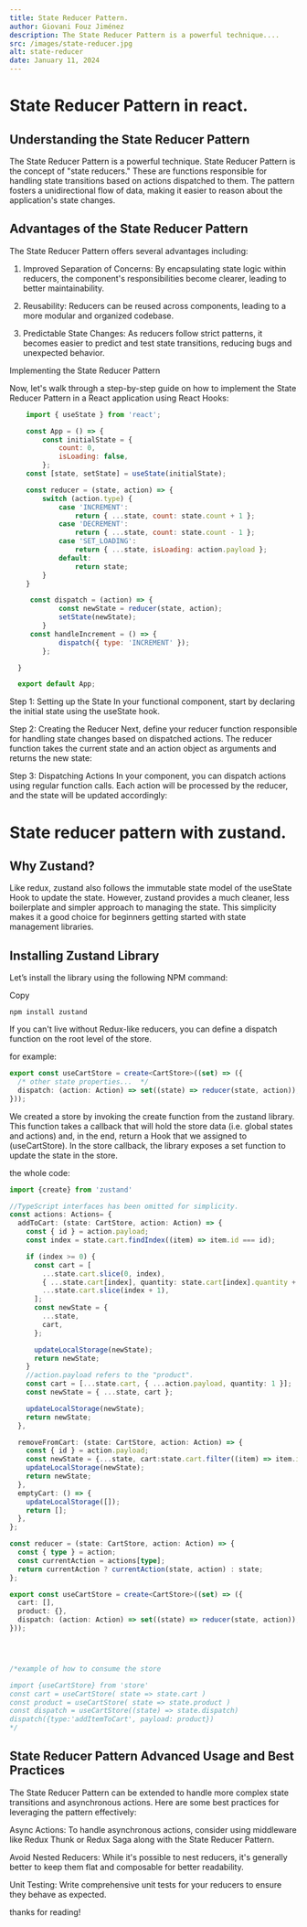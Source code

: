 ```yaml
---
title: State Reducer Pattern.
author: Giovani Fouz Jiménez
description: The State Reducer Pattern is a powerful technique....
src: /images/state-reducer.jpg
alt: state-reducer
date: January 11, 2024
---
```


# State Reducer Pattern in react.


## Understanding the State Reducer Pattern

 The State Reducer Pattern is a powerful technique.
 State Reducer Pattern is the concept of "state reducers." These are functions responsible for handling state transitions based on actions dispatched to them. The pattern fosters a unidirectional flow of data, making it easier to reason about the application's state changes.

## Advantages of the State Reducer Pattern
The State Reducer Pattern offers several advantages including:

1. Improved Separation of Concerns:
By encapsulating state logic within reducers, the component's responsibilities become clearer, leading to better maintainability.


2. Reusability:
Reducers can be reused across components, leading to a more modular and organized codebase.


3. Predictable State Changes:
As reducers follow strict patterns, it becomes easier to predict and test state transitions, reducing bugs and unexpected behavior.


Implementing the State Reducer Pattern

Now, let's walk through a step-by-step guide on how to implement the State Reducer Pattern in a React application using React Hooks:


```jsx
    import { useState } from 'react';

    const App = () => {
        const initialState = {
            count: 0,
            isLoading: false,
        };
    const [state, setState] = useState(initialState);

    const reducer = (state, action) => {
        switch (action.type) {
            case 'INCREMENT':
                return { ...state, count: state.count + 1 };
            case 'DECREMENT':
                return { ...state, count: state.count - 1 };
            case 'SET_LOADING':
                return { ...state, isLoading: action.payload };
            default:
                return state;
        }
    }

     const dispatch = (action) => {
            const newState = reducer(state, action);
            setState(newState);
        }
     const handleIncrement = () => {
            dispatch({ type: 'INCREMENT' });
        };

  }   

  export default App;

```
Step 1: Setting up the State
In your functional component, start by declaring the initial state using the useState hook.

Step 2: Creating the Reducer
Next, define your reducer function responsible for handling state changes based on dispatched actions. The reducer function takes the current state and an action object as arguments and returns the new state:


Step 3: Dispatching Actions
In your component, you can dispatch actions using regular function calls. Each action will be processed by the reducer, and the state will be updated accordingly:


# State reducer pattern with zustand.

## Why Zustand?
Like redux, zustand also follows the immutable state model of the useState Hook to update the state. However, zustand provides a much cleaner, less boilerplate and simpler approach to managing the state. This simplicity makes it a good choice for beginners getting started with state management libraries.

## Installing Zustand Library
Let’s install the library using the following NPM command:

Copy
```npm 
npm install zustand
```

If you can't live without Redux-like reducers, you can define a dispatch function on the root level of
the store.

for example:

```ts
export const useCartStore = create<CartStore>((set) => ({
  /* other state properties...  */
  dispatch: (action: Action) => set((state) => reducer(state, action)),
}));
```

We created a store by invoking the create function from the zustand library. This function takes a callback that will hold the store data (i.e. global states and actions) and, in the end, return a Hook that we assigned to (useCartStore). In the store callback, the library exposes a set function to update the state in the store.

the whole code:

```ts
import {create} from 'zustand'

//TypeScript interfaces has been omitted for simplicity.
const actions: Actions= {
  addToCart: (state: CartStore, action: Action) => {
    const { id } = action.payload;
    const index = state.cart.findIndex((item) => item.id === id);

    if (index >= 0) {
      const cart = [
        ...state.cart.slice(0, index),
        { ...state.cart[index], quantity: state.cart[index].quantity + 1 },
        ...state.cart.slice(index + 1),
      ];
      const newState = {
        ...state,
        cart,
      };

      updateLocalStorage(newState);
      return newState;
    }
    //action.payload refers to the "product".
    const cart = [...state.cart, { ...action.payload, quantity: 1 }];
    const newState = { ...state, cart };

    updateLocalStorage(newState);
    return newState;
  },

  removeFromCart: (state: CartStore, action: Action) => {
    const { id } = action.payload;
    const newState = {...state, cart:state.cart.filter((item) => item.id !== id)};
    updateLocalStorage(newState);
    return newState;
  },
  emptyCart: () => {
    updateLocalStorage([]);
    return [];
  },
};

const reducer = (state: CartStore, action: Action) => {
  const { type } = action;
  const currentAction = actions[type];
  return currentAction ? currentAction(state, action) : state;
};

export const useCartStore = create<CartStore>((set) => ({
  cart: [],
  product: {},
  dispatch: (action: Action) => set((state) => reducer(state, action)),
}));




/*example of how to consume the store

import {useCartStore} from 'store'
const cart = useCartStore( state => state.cart )
const product = useCartStore( state => state.product )
const dispatch = useCartStore((state) => state.dispatch)
dispatch({type:'addItemToCart', payload: product}) 
*/
```

## State Reducer Pattern Advanced Usage and Best Practices
The State Reducer Pattern can be extended to handle more complex state transitions and asynchronous actions. Here are some best practices for leveraging the pattern effectively:

Async Actions: To handle asynchronous actions, consider using middleware like Redux Thunk or Redux Saga along with the State Reducer Pattern.

Avoid Nested Reducers: While it's possible to nest reducers, it's generally better to keep them flat and composable for better readability.

Unit Testing: Write comprehensive unit tests for your reducers to ensure they behave as expected.

thanks for reading!